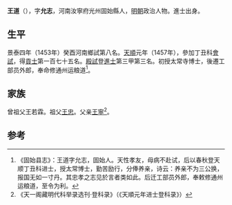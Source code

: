 '''王道'''（{{bd|1427年||？}}），字'''允志'''，河南汝寧府光州固始縣人，[[明朝|明朝]]政治人物。進士出身。

==生平==
景泰四年（1453年）癸酉河南鄉試第八名。[[天顺_(明朝)|天順]]元年（1457年），參加丁丑科[[會試|會試]]，得[[貢士|貢士]]第一百七十五名。[[殿試|殿試]]登[[進士|進士]]第三甲第三名。初授太常寺博士，後遷工部员外郎，奉命修通州运粮道<ref>《固始县志》：王道字允志，固始人。天性孝友，母病不赴试，后以春秋登天顺丁丑科进士，授太常博士，勤苦励行，分俸养亲，诗云：养亲不为三公换，报国无如一寸丹。其忠孝之志见於言者类如此。后迁工部员外郎，奉敕修通州运粮道，至令为利。</ref>。

==家族==
曾祖父王若霖。祖父[[王忠|王忠]]。父亲[[王寧|王寧]]<ref name="《天一阁藏明代科举录选刊·登科录》（《天順元年进士登科录》）">《天一阁藏明代科举录选刊·登科录》（《天順元年进士登科录》）</ref>。

==参考==
{{reflist}}
{{明朝人物小作品}}
{{天順元年丁丑科殿試金榜}}